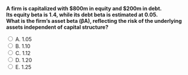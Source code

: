 ::: {.question-block}

<form onsubmit="event.preventDefault(); checkAnswer('module4_mcq_q44')" data-correct-answer="B">
  <strong style="display: block;">
  A firm is capitalized with $800m in equity and $200m in debt.  
  Its equity beta is 1.4, while its debt beta is estimated at 0.05.  
  What is the firm’s asset beta (βA), reflecting the risk of the underlying assets independent of capital structure?
  </strong>

  <label><input type="radio" name="module4_mcq_q44" value="A"> A. 1.05</label><br>
  <label><input type="radio" name="module4_mcq_q44" value="B"> B. 1.10</label><br>
  <label><input type="radio" name="module4_mcq_q44" value="C"> C. 1.12</label><br>
  <label><input type="radio" name="module4_mcq_q44" value="D"> D. 1.20</label><br>
  <label><input type="radio" name="module4_mcq_q44" value="E"> E. 1.25</label><br>
</form>

<div id="feedback-module4_mcq_q44" class="feedback" data-status="" style="display:none;">
✅ Correct: B. ≈ 1.10.  
βA = (E/V)βE + (D/V)βD = (800/1000)(1.4) + (200/1000)(0.05).  
= 1.12 + 0.01 = 1.13 ≈ 1.10.  
👉 Because debt carries almost no systematic risk, the asset beta remains close to the equity beta but slightly lower.
</div>

:::
